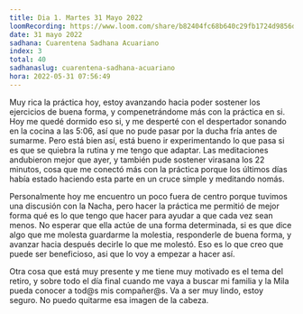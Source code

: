 ```yaml
---
title: Dia 1. Martes 31 Mayo 2022
loomRecording: https://www.loom.com/share/b82404fc68b640c29fb1724d9856d3f8
date: 31 mayo 2022
sadhana: Cuarentena Sadhana Acuariano
index: 3
total: 40
sadhanaslug: cuarentena-sadhana-acuariano
hora: 2022-05-31 07:56:49
---
```


Muy rica la práctica hoy, estoy avanzando hacia poder sostener los ejercicios de buena forma, y compenetrándome más con la práctica en si. Hoy me quedé dormido eso si, y me desperté con el despertador sonando en la cocina a las 5:06, así que no pude pasar por la ducha fría antes de sumarme. Pero está bien así, está bueno ir experimentando lo que pasa si es que se quiebra la rutina y me tengo que adaptar. Las meditaciones andubieron mejor que ayer, y también pude sostener virasana los 22 minutos, cosa que me conectó más con la práctica porque los últimos días había estado haciendo esta parte en un cruce simple y meditando nomás.

Personalmente hoy me encuentro un poco fuera de centro porque tuvimos una discusión con la Nacha, pero hacer la práctica me permitió de mejor forma qué es lo que tengo que hacer para ayudar a que cada vez sean menos. No esperar que ella actúe de una forma determinada, si es que dice algo que me molesta guardarme la molestia, responderle de buena forma, y avanzar hacia después decirle lo que me molestó. Eso es lo que creo que puede ser beneficioso, asi que lo voy a empezar a hacer así.

Otra cosa que está muy presente y me tiene muy motivado es el tema del retiro, y sobre todo el día final cuando me vaya a buscar mi familia y la Mila pueda conocer a tod@s mis compañer@s. Va a ser muy lindo, estoy seguro. No puedo quitarme esa imagen de la cabeza.

